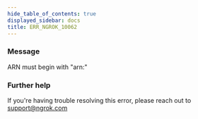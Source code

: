 ```yaml
---
hide_table_of_contents: true
displayed_sidebar: docs
title: ERR_NGROK_10062
---
```


### Message

ARN must begin with "arn:"

### Further help

If you're having trouble resolving this error, please reach out to [support@ngrok.com](mailto:support@ngrok.com?subject=Help%20with%20ERR_NGROK_10062)
